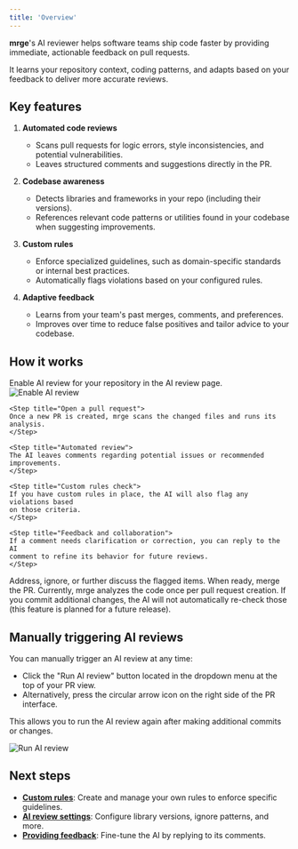 ```yaml
---
title: 'Overview'
---
```


**mrge**'s AI reviewer helps software teams ship code faster by providing immediate, actionable feedback on pull requests.

It learns your repository context, coding patterns, and adapts based on your feedback to deliver more accurate reviews.

## Key features

1. **Automated code reviews**

   - Scans pull requests for logic errors, style inconsistencies, and potential vulnerabilities.
   - Leaves structured comments and suggestions directly in the PR.

2. **Codebase awareness**

   - Detects libraries and frameworks in your repo (including their versions).
   - References relevant code patterns or utilities found in your codebase when suggesting improvements.

3. **Custom rules**

   - Enforce specialized guidelines, such as domain-specific standards or internal best practices.
   - Automatically flags violations based on your configured rules.

4. **Adaptive feedback**

   - Learns from your team's past merges, comments, and preferences.
   - Improves over time to reduce false positives and tailor advice to your codebase.

## How it works

<Steps>
  <Step title="Enable AI review">
    Enable AI review for your repository in the AI review page.
    <img src="/ai-review/images/ai-review-page.png" alt="Enable AI review"  className="border border-zinc-800 rounded-lg"/>
  </Step>

    <Step title="Open a pull request">
    Once a new PR is created, mrge scans the changed files and runs its analysis.
    </Step>

    <Step title="Automated review">
    The AI leaves comments regarding potential issues or recommended improvements.
    </Step>

    <Step title="Custom rules check">
    If you have custom rules in place, the AI will also flag any violations based
    on those criteria.
    </Step>

    <Step title="Feedback and collaboration">
    If a comment needs clarification or correction, you can reply to the AI
    comment to refine its behavior for future reviews.
    </Step>

  <Step title="Merge or iterate">
    Address, ignore, or further discuss the flagged items. When ready, merge the PR.
  </Step>
</Steps>

<Note>
  Currently, mrge analyzes the code once per pull request creation. If you
  commit additional changes, the AI will not automatically re-check those (this
  feature is planned for a future release).
</Note>

## Manually triggering AI reviews

You can manually trigger an AI review at any time:

- Click the "Run AI review" button located in the dropdown menu at the top of your PR view.
- Alternatively, press the circular arrow icon on the right side of the PR interface.

This allows you to run the AI review again after making additional commits or changes.

![Run AI review](/ai-review/images/manually-review-pr.png)

## Next steps

- **[Custom rules](/ai-review/custom-rules)**: Create and manage your own rules to enforce specific guidelines.
- **[AI review settings](/ai-review/ai-review-settings)**: Configure library versions, ignore patterns, and more.
- **[Providing feedback](/ai-review/feedback)**: Fine-tune the AI by replying to its comments.
